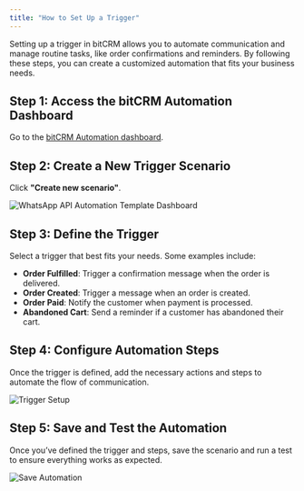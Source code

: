 ```yaml
---
title: "How to Set Up a Trigger"
---
```


Setting up a trigger in bitCRM allows you to automate communication and manage routine tasks, like order confirmations and reminders. By following these steps, you can create a customized automation that fits your business needs.

## Step 1: Access the bitCRM Automation Dashboard

Go to the [bitCRM Automation dashboard](https://app.bitbybit.studio).

## Step 2: Create a New Trigger Scenario

Click **"Create new scenario"**.

<img
  src="https://www.bitbybit.studio/wp-content/uploads/2023/07/WhatsApp-API-Automation-Template-Dashboard.png"
  alt="WhatsApp API Automation Template Dashboard"
/>

## Step 3: Define the Trigger

Select a trigger that best fits your needs. Some examples include:

- **Order Fulfilled**: Trigger a confirmation message when the order is delivered.
- **Order Created**: Trigger a message when an order is created.
- **Order Paid**: Notify the customer when payment is processed.
- **Abandoned Cart**: Send a reminder if a customer has abandoned their cart.

## Step 4: Configure Automation Steps

Once the trigger is defined, add the necessary actions and steps to automate the flow of communication.

<img
  src="https://www.bitbybit.studio/wp-content/uploads/2023/07/WhatsApp-API-Automation-Template-Dashboard.png"
  alt="Trigger Setup"
/>

## Step 5: Save and Test the Automation

Once you’ve defined the trigger and steps, save the scenario and run a test to ensure everything works as expected.

<img
  src="https://www.bitbybit.studio/wp-content/uploads/2023/07/WhatsApp-API-Automation-Template-Dashboard.png"
  alt="Save Automation"
/>
